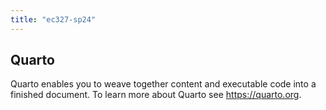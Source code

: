 ```yaml
---
title: "ec327-sp24"
---
```


## Quarto

Quarto enables you to weave together content and executable code into a finished document. To learn more about Quarto see <https://quarto.org>.
